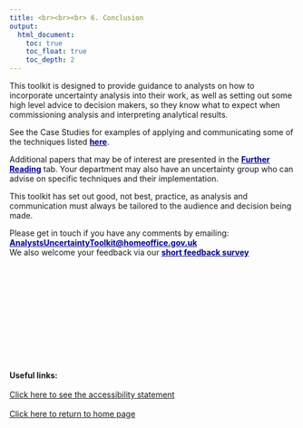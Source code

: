 ---
title: <br><br><br> 6. Conclusion
output:
  html_document:
    toc: true
    toc_float: true
    toc_depth: 2
---

<style type="text/css">

.footer{
  position: relative; 
  margin-top: 200px; 
  height = 100px; 
  width: 100%;
  text-align: left
}

.
</style>

This toolkit is designed to provide guidance to analysts on how to incorporate uncertainty analysis into their work, as well as setting out some high level advice to decision makers, so they know what to expect when commissioning analysis and interpreting analytical results. 
<br>

See the Case Studies for examples of applying and communicating some of the techniques listed <a href="https://analystsuncertaintytoolkit.github.io/UncertaintyWeb/case_studies.html" style="color: DARKBLUE;"> <b>here</b></a>.
<br>

Additional papers that may be of interest are presented in the <a href="https://analystsuncertaintytoolkit.github.io/UncertaintyWeb/further_reading.html" style="color: DARKBLUE;"> <b>Further Reading</b></a> tab. 
Your department may also have an uncertainty group who can advise on specific techniques and their implementation.
<br>

This toolkit has set out good, not best, practice, as analysis and communication must always be tailored to the audience and decision being made.
<br>

Please get in touch if you have any comments by emailing: <a href="mailto:AnalystsUncertaintyToolkit@homeoffice.gov.uk" style="color:DARKBLUE;"> <b>AnalystsUncertaintyToolkit@homeoffice.gov.uk</b></a> 
<br>We also welcome your feedback via our <a href="https://www.smartsurvey.co.uk/s/P0DS1/" style="color: DARKBLUE;"> <b>short feedback survey</b></a>


<div class="footer">
<b>Useful links:</b>
<br><br>
<a href="accessibility.html">Click here to see the accessibility statement</a>
<br><br>
<a href="index.html">Click here to return to home page</a>
</div>